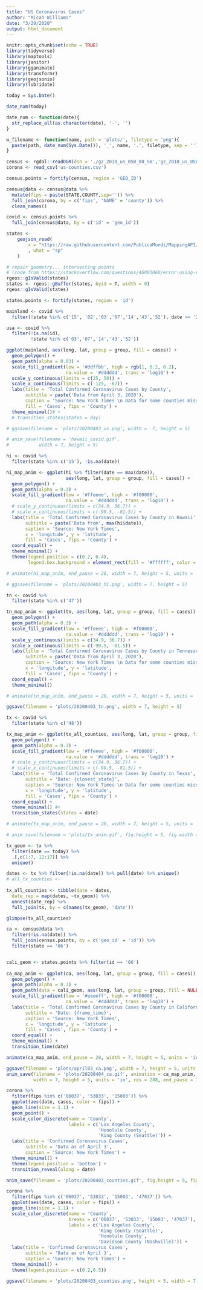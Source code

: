 ```yaml
---
title: "US Coronavirus Cases"
author: "Micah Williams"
date: "3/29/2020"
output: html_document
---
```


```r
knitr::opts_chunk$set(echo = TRUE)
library(tidyverse)
library(maptools)
library(janitor)
library(gganimate)
library(transformr)
library(geojsonio)
library(lubridate)
```

```r
today = Sys.Date()

date_num(today)

date_num <- function(date){
  str_replace_all(as.character(date), '-', '')
}

w_filename <- function(name, path = 'plots/', filetype = 'png'){
  paste(path, date_num(Sys.Date()), '_', name, '.', filetype, sep = '')
}

census <- rgdal::readOGR(dsn = './gz_2010_us_050_00_5m','gz_2010_us_050_00_5m')
corona <- read_csv('us-counties.csv')

census.points = fortify(census, region = 'GEO_ID')

census@data <- census@data %>%
  mutate(fips = paste(STATE,COUNTY,sep='')) %>%
  full_join(corona, by = c('fips', 'NAME' = 'county')) %>%
  clean_names()

covid <- census.points %>%
  full_join(census@data, by = c('id' = 'geo_id'))

states <- 
    geojson_read( 
        x = "https://raw.githubusercontent.com/PublicaMundi/MappingAPI/master/data/geojson/us-states.json"
        , what = "sp"
    )

# repair geometry... intersecting points
# (code from https://stackoverflow.com/questions/46003060/error-using-region-argument-when-fortifying-shapefile)
rgeos::gIsValid(states)
states <- rgeos::gBuffer(states, byid = T, width = 0)
rgeos::gIsValid(states)

states.points <- fortify(states, region = 'id')
```

```r
mainland <- covid %>%
  filter(!state %in% c('15', '02','03','07','14','43','52'), date >= '2020-04-01')

usa <- covid %>%
  filter(!is.na(id),
         !state %in% c('03','07','14','43','52'))

ggplot(mainland, aes(long, lat, group = group, fill = cases)) +
  geom_polygon() +
  geom_path(alpha = 0.03) +
  scale_fill_gradient(low = '#ddffbb', high = rgb(1, 0.2, 0.2), 
                      na.value = '#dddddd', trans = 'log10') +
  scale_y_continuous(limits = c(25, 50)) +
  scale_x_continuous(limits = c(-125, -67)) +
  labs(title = 'Total Confirmed Coronavirus Cases by County',
       subtitle = paste('Data from April 3, 2020'),
       caption = 'Source: New York Times \n Data for some counties missing.',
       fill = 'Cases', fips = 'County') +
  theme_minimal()# +
  # transition_states(states = day)

# ggsave(filename = 'plots/20200403_us.png', width =  7, height = 5)

# anim_save(filename = 'hawaii_covid.gif',
#           width = 7, height = 5)
```

```r
hi <- covid %>%
  filter(state %in% c('15'), !is.na(date))

hi_map_anim <- ggplot(hi %>% filter(date == max(date)), 
                      aes(long, lat, group = group, fill = cases)) +
  geom_polygon() +
  geom_path(alpha = 0.3) +
  scale_fill_gradient(low = '#ffeeee', high = '#f00000', 
                      na.value = '#dddddd', trans = 'log10') +
  # scale_y_continuous(limits = c(34.9, 36.7)) +
  # scale_x_continuous(limits = c(-90.5, -81.5)) +
  labs(title = 'Total Confirmed Coronavirus Cases by County in Hawaii',
       subtitle = paste('Data from', max(hi$date)),
       caption = 'Source: New York Times',
       x = 'longitude', y = 'latitude',
       fill = 'Cases', fips = 'County') +
  coord_equal() +
  theme_minimal() +
  theme(legend.position = c(0.2, 0.4),
        legend.box.background = element_rect(fill = '#ffffff', color = '#aaaaaa'))

# animate(hi_map_anim, end_pause = 20, width = 7, height = 5, units = 'in', res = 72)

# ggsave(filename = 'plots/20200403_hi.png', width = 7, height = 5)
```



```r

tn <- covid %>%
  filter(state %in% c('47'))

tn_map_anim <- ggplot(tn, aes(long, lat, group = group, fill = cases)) +
  geom_polygon() +
  geom_path(alpha = 0.3) +
  scale_fill_gradient(low = '#ffeeee', high = '#f00000', 
                      na.value = '#dddddd', trans = 'log10') +
  scale_y_continuous(limits = c(34.9, 36.7)) +
  scale_x_continuous(limits = c(-90.5, -81.5)) +
  labs(title = 'Total Confirmed Coronavirus Cases by County in Tennessee',
       subtitle = paste('Data from April 3, 2020'),
       caption = 'Source: New York Times \n Data for some counties missing.',
       x = 'longitude', y = 'latitude',
       fill = 'Cases', fips = 'County') +
  coord_equal() +
  theme_minimal()

# animate(tn_map_anim, end_pause = 20, width = 7, height = 5, units = 'in', res = 72)

ggsave(filename = 'plots/20200403_tn.png', width = 7, height = 5)

```

```r
tx <- covid %>%
  filter(state %in% c('48'))

tx_map_anim <- ggplot(tx_all_counties, aes(long, lat, group = group, fill = cases)) +
  geom_polygon() +
  geom_path(alpha = 0.3) +
  scale_fill_gradient(low = '#ffeeee', high = '#f00000', 
                      na.value = '#dddddd', trans = 'log10') +
  # scale_y_continuous(limits = c(34.9, 36.7)) +
  # scale_x_continuous(limits = c(-90.5, -81.5)) +
  labs(title = 'Total Confirmed Coronavirus Cases by County in Texas',
       subtitle = 'Date: {closest_state}',
       caption = 'Source: New York Times \n Data for some counties missing.',
       x = 'longitude', y = 'latitude',
       fill = 'Cases', fips = 'County') +
  coord_equal() +
  theme_minimal() #+
  transition_states(states = date)

# animate(tx_map_anim, end_pause = 20, width = 7, height = 5, units = 'in', res = 72)  

# anim_save(filename = 'plots/tx_anim.gif', fig.height = 5, fig.width = 7)
```

```r
tx_geom <- tx %>%
  filter(date == today) %>%
  .[,c(1:7, 12:17)] %>%
  unique()

dates <- tx %>% filter(!is.na(date)) %>% pull(date) %>% unique()
# all_tx_counties <- 
  
tx_all_counties <- tibble(date = dates,
  date_rep = map(dates, ~tx_geom)) %>%
  unnest(date_rep) %>%
  full_join(tx, by = c(names(tx_geom), 'date'))

glimpse(tx_all_counties)
```

```r
ca <- census@data %>% 
  filter(!is.na(date)) %>%
  full_join(census.points, by = c('geo_id' = 'id')) %>%
  filter(state == '06')


cali_geom <- states.points %>% filter(id == '06')
  
ca_map_anim <- ggplot(ca, aes(long, lat, group = group, fill = cases)) +
  geom_polygon() +
  geom_path(alpha = 0.3) +
  geom_path(data = cali_geom, aes(long, lat, group = group, fill = NULL)) +
  scale_fill_gradient(low = '#eeeeff', high = '#f00000', 
                      na.value = '#dddddd', trans = 'log10') +
  labs(title = 'Total Confirmed Coronavirus Cases by County in California',
       subtitle = 'Date: {frame_time}',
       caption = 'Source: New York Times',
       x = 'longitude', y = 'latitude',
       fill = 'Cases', fips = 'County') +
  coord_equal() +
  theme_minimal() +
  transition_time(date)

animate(ca_map_anim, end_pause = 20, width = 7, height = 5, units = 'in', res = 144)

ggsave(filename = 'plots/april03_ca.png', width = 7, height = 5, units = 'in', res = 288)
anim_save(filename = 'plots/20200404_ca.gif', animation = ca_map_anim,
          width = 7, height = 5, units = 'in', res = 288, end_pause = 10)

```

```r
corona %>% 
  filter(fips %in% c('06037', '53033', '15003')) %>% 
  ggplot(aes(date, cases, color = fips)) + 
  geom_line(size = 1.1) +
  geom_point() +
  scale_color_discrete(name = 'County',
                       labels = c('Los Angeles County',
                                  'Honolulu County',
                                  'King County (Seattle)')) +
  labs(title = 'Confirmed Coronavirus Cases',
       subtitle = 'Data as of April 3',
       caption = 'Source: New York Times') +
  theme_minimal() +
  theme(legend.position = 'bottom') +
  transition_reveal(along = date)

anim_save(filename = 'plots/20200403_counties.gif', fig.height = 5, fig.width = 7, end_pause = 10)
```

```r
corona %>% 
  filter(fips %in% c('06037', '53033', '15003', '47037')) %>% 
  ggplot(aes(date, cases, color = fips)) + 
  geom_line(size = 1.1) +
  scale_color_discrete(name = 'County',
                       breaks = c('06037', '53033', '15003', '47037'),
                       labels = c('Los Angeles County',
                                  'King County (Seattle)',
                                  'Honolulu County',
                                  'Davidson County (Nashville)')) +
  labs(title = 'Confirmed Coronavirus Cases',
       subtitle = 'Data as of April 3',
       caption = 'Source: New York Times') +
  theme_minimal() +
  theme(legend.position = c(0.2,0.5))

ggsave(filename = 'plots/20200403_counties.png', height = 5, width = 7)
```

